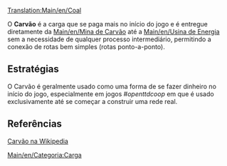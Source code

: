 [[Translation:Main/en/Coal]]


O '''Carvão''' é a carga que se paga mais no início do jogo e é entregue diretamente da [[Main/en/Mina de Carvão]] até a [[Main/en/Usina de Energia]] sem a necessidade de qualquer processo intermediário, permitindo a conexão de rotas bem simples (rotas ponto-a-ponto).



==Estratégias==
O Carvão é geralmente usado como uma forma de se fazer dinheiro no início do jogo, especialmente em jogos ''#openttdcoop'' em que é usado exclusivamente até se começar a construir uma rede real. 

==Referências==
[http://www.wikipedia.org/wiki/pt:Carvão Carvão na Wikipedia]

[[Main/en/Categoria:Carga]]
